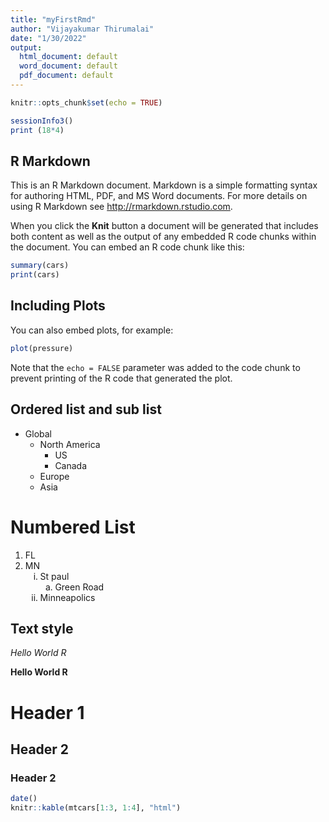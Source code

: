```yaml
---
title: "myFirstRmd"
author: "Vijayakumar Thirumalai"
date: "1/30/2022"
output:
  html_document: default
  word_document: default
  pdf_document: default
---
```


```r
knitr::opts_chunk$set(echo = TRUE)

```

```r
sessionInfo3()
print (18*4)

```
## R Markdown

This is an R Markdown document. Markdown is a simple formatting syntax for authoring HTML, PDF, and MS Word documents. For more details on using R Markdown see <http://rmarkdown.rstudio.com>.

When you click the **Knit** button a document will be generated that includes both content as well as the output of any embedded R code chunks within the document. You can embed an R code chunk like this:

```r
summary(cars)
print(cars)
```

## Including Plots

You can also embed plots, for example:

```r
plot(pressure)
```

Note that the `echo = FALSE` parameter was added to the code chunk to prevent printing of the R code that generated the plot.

## Ordered list and sub list

* Global
  + North America
    - US
    - Canada
  + Europe
  + Asia

# Numbered List

1. FL
2. MN
   i) St paul
      a) Green Road
   ii) Minneapolics
   
## Text style

*Hello World R*

**Hello World R**

# Header 1

## Header 2

### Header 2

```r
date()
knitr::kable(mtcars[1:3, 1:4], "html")
```



  
